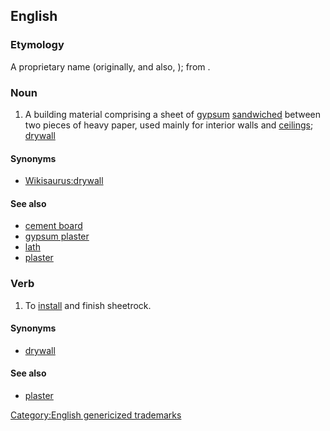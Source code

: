 {{also|Sheetrock|sheet rock}}
==English==

===Etymology===
A proprietary name (originally, and also, {{m|en|Sheetrock}}); from {{compound|sheet|rock|lang=en}}.

===Noun===
{{en-noun|-}}

# {{lb|en|uncountable}} A building material comprising a sheet of [[gypsum]] [[sandwiched]] between two pieces of heavy paper, used mainly for interior walls and [[ceiling]]s; [[drywall]]

====Synonyms====
* [[Wikisaurus:drywall]]

====See also====
* [[cement board]]
* [[gypsum plaster]]
* [[lath]]
* [[plaster]]

===Verb===
{{en-verb}}

# To [[install]] and finish sheetrock.

====Synonyms====
* [[drywall]]

====See also====
* [[plaster]]

[[Category:English genericized trademarks]]
